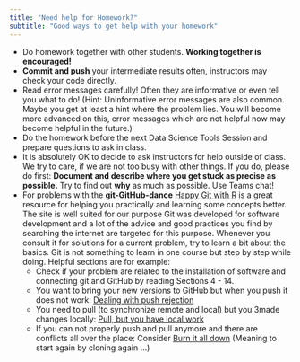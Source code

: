 ```yaml
---
title: "Need help for Homework?"
subtitle: "Good ways to get help with your homework"
---
```


- Do homework together with other students. **Working together is encouraged!**
- **Commit and push** your intermediate results often, instructors may check your code directly.
- Read error messages carefully! Often they are informative or even tell you what to do! (Hint: Uninformative error messages are also common. Maybe you get at least a hint where the problem lies. You will become more advanced on this, error messages which are not helpful now may become helpful in the future.)
- Do the homework before the next Data Science Tools Session and prepare questions to ask in class. 
- It is absolutely OK to decide to ask instructors for help outside of class. We try to care, if we are not too busy with other things. If you do, please do first: **Document and describe where you get stuck as precise as possible.** Try to find out **why** as much as possible. Use Teams chat! 
- For problems with the **git-GitHub-dance** [Happy Git with R](https://happygitwithr.com/) is a great resource for helping you practically and learning some concepts better. The site is well suited for our purpose Git was developed for software development and a lot of the advice and good practices you find by searching the internet are targeted for this purpose. Whenever you consult it for solutions for a current problem, try to learn a bit about the basics. Git is not something to learn in one course but step by step while doing. Helpful sections are for example:
  - Check if your problem are related to the installation of software and connecting git and GitHub by reading Sections 4 - 14.
  - You want to bring your new versions to GitHub but when you push it does not work: [Dealing with push rejection](https://happygitwithr.com/push-rejected)
  - You need to pull (to synchronize remote and local) but you 3made changes locally: [Pull, but you have local work](https://happygitwithr.com/pull-tricky)
  - If you can not properly push and pull anymore and there are conflicts all over the place: Consider [Burn it all down](https://happygitwithr.com/burn) (Meaning to start again by cloning again ...)



